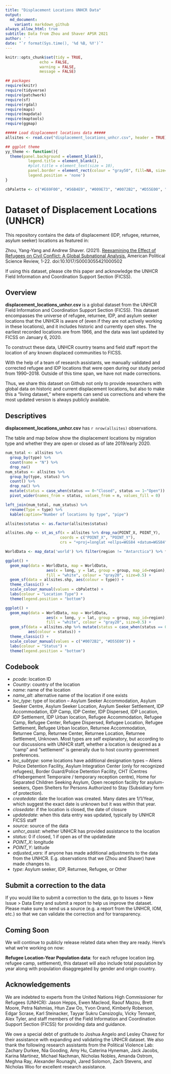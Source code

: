 ```yaml
---
title: "Displacement Locations UNHCR Data"
output:
  md_document:
    variant: markdown_github
always_allow_html: true
subtitle: Data from Zhou and Shaver APSR 2021
author: ' '
date: "`r format(Sys.time(), '%d %B, %Y')`"
---
```


```r
knitr::opts_chunk$set(tidy = TRUE, 
               echo = FALSE, 
               warning = FALSE, 
               message = FALSE)
```

```r

## packages
require(knitr)
require(tidyverse) 
require(patchwork)
require(sf) 
require(rgdal)
require(maps)
require(mapdata)
require(maptools)
require(ggmap)

##### Load displacement locations data #####
allsites <- read.csv("displacement_locations_unhcr.csv", header = TRUE) 

## ggplot theme
yy_theme <- function(){
  theme(panel.background = element_blank(),
          legend.title = element_blank(), 
          #plot.title = element_text(size = 10),
          panel.border = element_rect(colour = "gray50", fill=NA, size=.11),
          legend.position = 'none')
}

cbPalette <- c("#E69F00", "#56B4E9", "#009E73", "#0072B2", "#D55E00", "#CC79A7")
```

# Dataset of Displacement Locations (UNHCR)

This repository contains the data of displacement (IDP, refugee, returnee, asylum seeker) locations as featured in:

Zhou, Yang-Yang and Andrew Shaver. (2021). [Reexamining the Effect of Refugees on Civil Conflict: A Global Subnational Analysis.](https://doi.org/10.1017/S0003055421000502) American Political Science Review, 1-22. doi:10.1017/S0003055421000502

If using this dataset, please cite this paper and acknowledge the UNHCR Field Information and Coordination Support Section (FICSS). 

## Overview

**displacement_locations_unhcr.csv** is a global dataset from the UNHCR Field Information and Coordination Support Section (FICSS). This dataset encompasses the universe of refugee, returnee, IDP, and asylum seeker locations that the UNHCR is aware of (even if they are not actively working in these locations), and it includes historic and currently open sites. The earliest recorded locations are from 1966, and the data was last updated by FICSS on January 6, 2020. 

To construct these data, UNHCR country teams and field staff report the location of any known displaced communities to FICSS.

With the help of a team of research assistants, we manually validated and corrected refugee and IDP locations that were open during our study period from 1990--2018. Outside of this time span, we have not made corrections.

Thus, we share this dataset on Github not only to provide researchers with global data on historic and current displacement locations, but also to make this a "living dataset," where experts can send us corrections and where the most updated version is always publicly available. 


## Descriptives

**displacement_locations_unhcr.csv** has `r nrow(allsites)` observations. 

The table and map below show the displacement locations by migration type and whether they are open or closed as of late 2019/early 2020.

```r

num_total <- allsites %>%
  group_by(type) %>%
  count(name = "N") %>%
  drop_na()
num_status <- allsites %>%
  group_by(type, status) %>%
  count() %>%
  drop_na() %>%
  mutate(status = case_when(status == 0~"Closed", status == 1~"Open")) %>%
  pivot_wider(names_from = status, values_from = n, values_fill = 0)

left_join(num_total, num_status) %>%
  rename(Type = type) %>%
  kable(caption="Number of locations by type", "pipe") 

```

```r

allsites$status <- as.factor(allsites$status)

allsites.shp <- st_as_sf(x = allsites %>% drop_na(POINT_X, POINT_Y), 
                        coords = c("POINT_X", "POINT_Y"),
                        crs = "+proj=longlat +ellps=WGS84 +datum=WGS84")

WorldData <- map_data('world') %>% filter(region != "Antarctica") %>% fortify

ggplot() +
  geom_map(data = WorldData, map = WorldData,
                  aes(x = long, y = lat, group = group, map_id=region),
                  fill = "white", colour = "gray20", size=0.5) +
  geom_sf(data = allsites.shp, aes(colour = type)) +
  theme_classic() + 
  scale_colour_manual(values = cbPalette) + 
  labs(colour = "Location Type") + 
  theme(legend.position = "bottom")

ggplot() +
  geom_map(data = WorldData, map = WorldData,
                  aes(x = long, y = lat, group = group, map_id=region),
                  fill = "white", colour = "gray20", size=0.5) +
  geom_sf(data = allsites.shp %>% mutate(status = case_when(status == 0~"Closed", status == 1~"Open")),
          aes(colour = status)) +
  theme_classic() + 
  scale_colour_manual(values = c("#0072B2", "#D55E00")) + 
  labs(colour = "Status") + 
  theme(legend.position = "bottom")

```

## Codebook

* *pcode*: location ID
* *Country*: country of the location
* *name*: name of the location
* *name_alt*: alternative name of the location if one exists
* *loc_type*: type of location -- Asylum Seeker Accommodation, Asylum Seeker Centre, Asylum Seeker Location, Asylum Seeker Settlement, IDP Accommodation, IDP Camp, IDP Center, IDP Dispersed, IDP Location, IDP Settlement, IDP Urban location, Refugee Accommodation, Refugee Camp, Refugee Center, Refugee Dispersed, Refugee Location, Refugee Settlement, Refugee Urban location, Returnee Accommodation, Returnee Camp, Returnee Center, Returnee Location, Returnee Settlement, Unknown. Most types are self explanatory, but according to our discussions with UNHCR staff, whether a location is designed as a "camp" and "settlement" is generally due to host country government preferences.
* *loc_subtype*: some locations have additional designation types -- Aliens Police Detention Facility, Asylum Integration Center  (only for recognized refugees), Border Guard/Police Detention Facility, CHT (Centres d'Hebergement Temporaire / temporary reception centre), Home for Separated Children Seeking Asylum, Open reception facility for asylum-seekers, Open Shelters for Persons Authorized to Stay (Subsidiary form of protection).
* *createdate*: date the location was created. Many dates are 1/1/Year, which suggest the exact date is unknown but it was within that year. 
* *closedate*: if the location is closed, the date of closure
* *updatedate*: when this data entry was updated, typically by UNHCR FICSS staff
* *source*: source of the data
* *unhcr_assist*: whether UNHCR has provided assistance to the location
* *status*: 0 if closed, 1 if open as of the updatedate
* *POINT_X*: longitude 
* *POINT_Y*: latitude 
* *adjusted_vars*: if anyone has made additional adjustments to the data from the UNHCR. E.g. observations that we (Zhou and Shaver) have made changes to.
* *type*: Asylum seeker, IDP, Returnee, Refugee, or Other

## Submit a correction to the data

If you would like to submit a correction to the data, go to Issues > New Issue > Data Entry and submit a report to help us improve the dataset. Please make sure to send us a source (e.g. a report from the UNHCR, IOM, etc.) so that we can validate the correction and for transparency. 

## Coming Soon

We will continue to publicly release related data when they are ready. Here's what we're working on now:

**Refugee Location-Year Population data**: for each refugee location (eg. refugee camp, settlement), this dataset will also include total population by year along with population disaggregated by gender and origin country. 


## Acknowledgements 

We are indebted to experts from the United Nations High Commissioner for Refugees (UNHCR): Jason Hepps, Ewen Macleod, Raouf Mazou, Brett Moore, Petra Nahmias, Htun Zaw Oo, Yvon Orand, Kimberly Roberson, Edgar Scrase, Karl Steinacker, Tayyar Sukru Cansizoglu, Vicky Tennant, Alex Tyler, and staff members of the Field Information and Coordination Support Section (FICSS) for providing data and guidance.

We owe a special debt of gratitude to Joshua Angelo and Lesley Chavez for their assistance with expanding and validating the UNHCR dataset. We also thank the following research assistants from the Political Violence Lab: Zachary Durkee, Nia Gooding, Amy Hu, Caterina Hyneman, Jack Jacobs, Karina Martinez, Michael Nachman, Nicholas Nobles, Amanda Ostrom, Meghna Ray, Alexander Rounaghi, Jared Solomon, Zach Stevens, and Nicholas Woo for excellent research assistance. 

